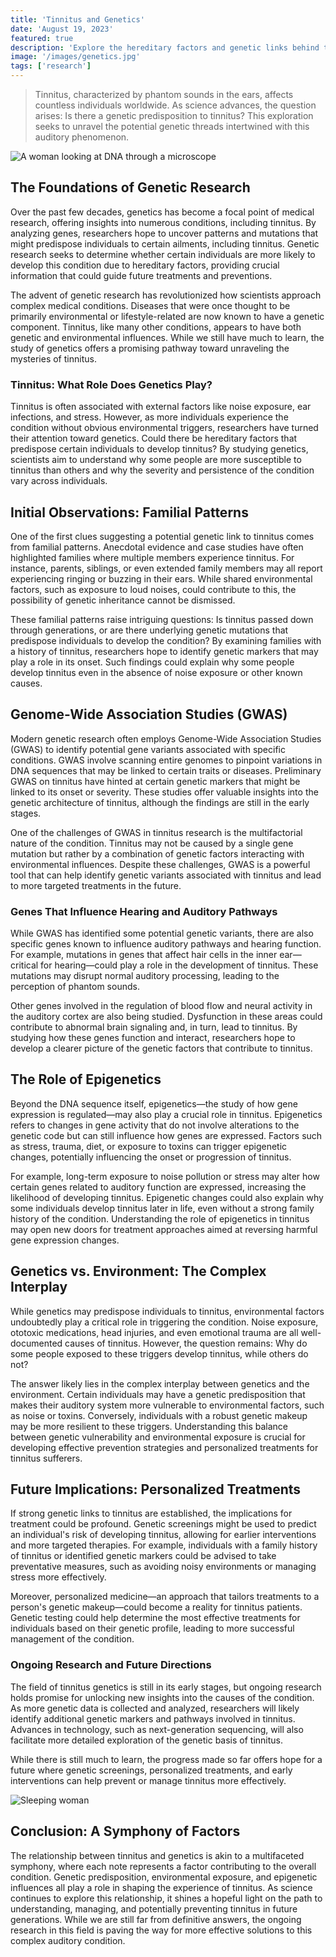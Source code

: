 ```yaml
---
title: 'Tinnitus and Genetics'
date: 'August 19, 2023'
featured: true
description: 'Explore the hereditary factors and genetic links behind tinnitus to understand its potential roots and implications.'
image: '/images/genetics.jpg'
tags: ['research']
---
```


<Blockquote>
  Tinnitus, characterized by phantom sounds in the ears, affects countless
  individuals worldwide. As science advances, the question arises: Is there a
  genetic predisposition to tinnitus? This exploration seeks to unravel the
  potential genetic threads intertwined with this auditory phenomenon.
</Blockquote>

<Image
  src="/images/genetics.jpg"
  alt="A woman looking at DNA through a microscope"
/>

## <Highlighter>The Foundations of Genetic Research</Highlighter>

Over the past few decades, genetics has become a focal point of medical research, offering insights into numerous conditions, including tinnitus. By analyzing genes, researchers hope to uncover patterns and mutations that might predispose individuals to certain ailments, including tinnitus. Genetic research seeks to determine whether certain individuals are more likely to develop this condition due to hereditary factors, providing crucial information that could guide future treatments and preventions.

The advent of genetic research has revolutionized how scientists approach complex medical conditions. Diseases that were once thought to be primarily environmental or lifestyle-related are now known to have a genetic component. Tinnitus, like many other conditions, appears to have both genetic and environmental influences. While we still have much to learn, the study of genetics offers a promising pathway toward unraveling the mysteries of tinnitus.

### Tinnitus: What Role Does Genetics Play?

Tinnitus is often associated with external factors like noise exposure, ear infections, and stress. However, as more individuals experience the condition without obvious environmental triggers, researchers have turned their attention toward genetics. Could there be hereditary factors that predispose certain individuals to develop tinnitus? By studying genetics, scientists aim to understand why some people are more susceptible to tinnitus than others and why the severity and persistence of the condition vary across individuals.

<AdComponent />

## <Highlighter>Initial Observations: Familial Patterns</Highlighter>

One of the first clues suggesting a potential genetic link to tinnitus comes from familial patterns. Anecdotal evidence and case studies have often highlighted families where multiple members experience tinnitus. For instance, parents, siblings, or even extended family members may all report experiencing ringing or buzzing in their ears. While shared environmental factors, such as exposure to loud noises, could contribute to this, the possibility of genetic inheritance cannot be dismissed.

These familial patterns raise intriguing questions: Is tinnitus passed down through generations, or are there underlying genetic mutations that predispose individuals to develop the condition? By examining families with a history of tinnitus, researchers hope to identify genetic markers that may play a role in its onset. Such findings could explain why some people develop tinnitus even in the absence of noise exposure or other known causes.

## <Highlighter>Genome-Wide Association Studies (GWAS)</Highlighter>

Modern genetic research often employs Genome-Wide Association Studies (GWAS) to identify potential gene variants associated with specific conditions. GWAS involve scanning entire genomes to pinpoint variations in DNA sequences that may be linked to certain traits or diseases. Preliminary GWAS on tinnitus have hinted at certain genetic markers that might be linked to its onset or severity. These studies offer valuable insights into the genetic architecture of tinnitus, although the findings are still in the early stages.

One of the challenges of GWAS in tinnitus research is the multifactorial nature of the condition. Tinnitus may not be caused by a single gene mutation but rather by a combination of genetic factors interacting with environmental influences. Despite these challenges, GWAS is a powerful tool that can help identify genetic variants associated with tinnitus and lead to more targeted treatments in the future.

### Genes That Influence Hearing and Auditory Pathways

While GWAS has identified some potential genetic variants, there are also specific genes known to influence auditory pathways and hearing function. For example, mutations in genes that affect hair cells in the inner ear—critical for hearing—could play a role in the development of tinnitus. These mutations may disrupt normal auditory processing, leading to the perception of phantom sounds.

Other genes involved in the regulation of blood flow and neural activity in the auditory cortex are also being studied. Dysfunction in these areas could contribute to abnormal brain signaling and, in turn, lead to tinnitus. By studying how these genes function and interact, researchers hope to develop a clearer picture of the genetic factors that contribute to tinnitus.

<AdComponent />

## <Highlighter>The Role of Epigenetics</Highlighter>

Beyond the DNA sequence itself, epigenetics—the study of how gene expression is regulated—may also play a crucial role in tinnitus. Epigenetics refers to changes in gene activity that do not involve alterations to the genetic code but can still influence how genes are expressed. Factors such as stress, trauma, diet, or exposure to toxins can trigger epigenetic changes, potentially influencing the onset or progression of tinnitus.

For example, long-term exposure to noise pollution or stress may alter how certain genes related to auditory function are expressed, increasing the likelihood of developing tinnitus. Epigenetic changes could also explain why some individuals develop tinnitus later in life, even without a strong family history of the condition. Understanding the role of epigenetics in tinnitus may open new doors for treatment approaches aimed at reversing harmful gene expression changes.

## <Highlighter>Genetics vs. Environment: The Complex Interplay</Highlighter>

While genetics may predispose individuals to tinnitus, environmental factors undoubtedly play a critical role in triggering the condition. Noise exposure, ototoxic medications, head injuries, and even emotional trauma are all well-documented causes of tinnitus. However, the question remains: Why do some people exposed to these triggers develop tinnitus, while others do not?

The answer likely lies in the complex interplay between genetics and the environment. Certain individuals may have a genetic predisposition that makes their auditory system more vulnerable to environmental factors, such as noise or toxins. Conversely, individuals with a robust genetic makeup may be more resilient to these triggers. Understanding this balance between genetic vulnerability and environmental exposure is crucial for developing effective prevention strategies and personalized treatments for tinnitus sufferers.

<AdComponent />

## <Highlighter>Future Implications: Personalized Treatments</Highlighter>

If strong genetic links to tinnitus are established, the implications for treatment could be profound. Genetic screenings might be used to predict an individual's risk of developing tinnitus, allowing for earlier interventions and more targeted therapies. For example, individuals with a family history of tinnitus or identified genetic markers could be advised to take preventative measures, such as avoiding noisy environments or managing stress more effectively.

Moreover, personalized medicine—an approach that tailors treatments to a person's genetic makeup—could become a reality for tinnitus patients. Genetic testing could help determine the most effective treatments for individuals based on their genetic profile, leading to more successful management of the condition.

### Ongoing Research and Future Directions

The field of tinnitus genetics is still in its early stages, but ongoing research holds promise for unlocking new insights into the causes of the condition. As more genetic data is collected and analyzed, researchers will likely identify additional genetic markers and pathways involved in tinnitus. Advances in technology, such as next-generation sequencing, will also facilitate more detailed exploration of the genetic basis of tinnitus.

While there is still much to learn, the progress made so far offers hope for a future where genetic screenings, personalized treatments, and early interventions can help prevent or manage tinnitus more effectively.

<Image src="/images/sleeping-woman.jpg" alt="Sleeping woman" />

## <Highlighter>Conclusion: A Symphony of Factors</Highlighter>

The relationship between tinnitus and genetics is akin to a multifaceted symphony, where each note represents a factor contributing to the overall condition. Genetic predisposition, environmental exposure, and epigenetic influences all play a role in shaping the experience of tinnitus. As science continues to explore this relationship, it shines a hopeful light on the path to understanding, managing, and potentially preventing tinnitus in future generations. While we are still far from definitive answers, the ongoing research in this field is paving the way for more effective solutions to this complex auditory condition.
